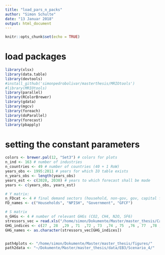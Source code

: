 ```yaml
---
title: "load_pars_n_packs"
author: "Simon Schulte"
date: "13 Januar 2018"
output: html_document
---
```


```r
knitr::opts_chunk$set(echo = TRUE)
```

# load packages
```r
library(xlsx)
library(data.table)
library(devtools)
#install_github('simonpedrobolivar/masterthesis/MRIOtools')
#library(MRIOtools)
library(parallel)
library(RColorBrewer)
library(gdata)
library(mgcv)
library(foreach)
library(doParallel)
library(forecast)
library(pbapply)
```


# setting the constant parameters
```r
colors <- brewer.pal(12, "Set3") # colors for plots
n_ind <- 163 # number of industries
n_countries <- 49 # number of countries (40 + 1 RoW)
years_obs <- 1995:2011 # years for which IO table exists
n_years_obs <- length(years_obs)
years_est <- c(2020, 2030) # years to which forecast shall be made
years <- c(years_obs, years_est)

# Y matrix: 
n_FDcat <- 4 # final demand sectors (household, non-gov, gov, capital formation)
FD_names <- c("Households", "NPISH", "Government", "GFCF")

# S matrix
n_GHGs <- 4 # number of relevant GHGs (CO2, CH4, N2O, SF6)
stressors_vec = read.xls("/home/simon/Dokumente/Master/master_thesis/Calculation/MRIO_Config.xlsx", sheet = 3, header = T, skip = 1)$stressor
GHG_indices <- c(27 , 28  ,29 , 71  ,72 , 73  ,74 , 75  ,76 , 77  ,78 , 96  ,97 ,427 ,428 ,429 ,430 ,431 ,433 ,439 ,441, 442)
GHG_names <- as.character(stressors_vec[GHG_indices])


path4plots <- "/home/simon/Dokumente/Master/master_thesis/figures/"
path2data <- "~/Dokumente/Master/master_thesis/data/EB3/Scenario_4/"
```
